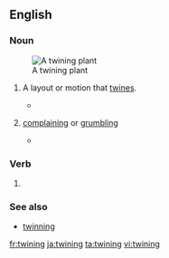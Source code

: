==English==

===Noun===
{{en-noun|~}}

[[File:PSM V67 D188 Twining plant wild morning glory.png|thumb|right|A twining plant]]
# {{label|en|countable}} A layout or motion that [[twine]]s.
#* {{quote-book|year=1907|author=Ludwig Jost, Robert John Harvey Gibson|title=Lectures on plant physiology|passage=In addition to autonomous movements in one plane we have also autonomous movements in space, such as torsions and '''twinings'''.}}
# {{label|en|British|uncountable|regional|West|_|Cumbria}} [[complaining]] or [[grumbling]]
#* {{quote-journal|date=November 23, 2009|author=agency.|title=Cockermouth starts journey back from flood devastation|work=The Guardian|url= |page= |passage=''Canon Bryan Rowe, quoted in the article''. It's going to take months to put right. But you won't hear any twining [Cumbrian dialect for moaning]. Nobody is going: 'Woe is us'. Everybody is just trying to help somebody else.}}

===Verb===
{{head|en|present participle}}

# {{present participle of|lang=en|twine}}

===See also===
* [[twinning]]

[[fr:twining]]
[[ja:twining]]
[[ta:twining]]
[[vi:twining]]